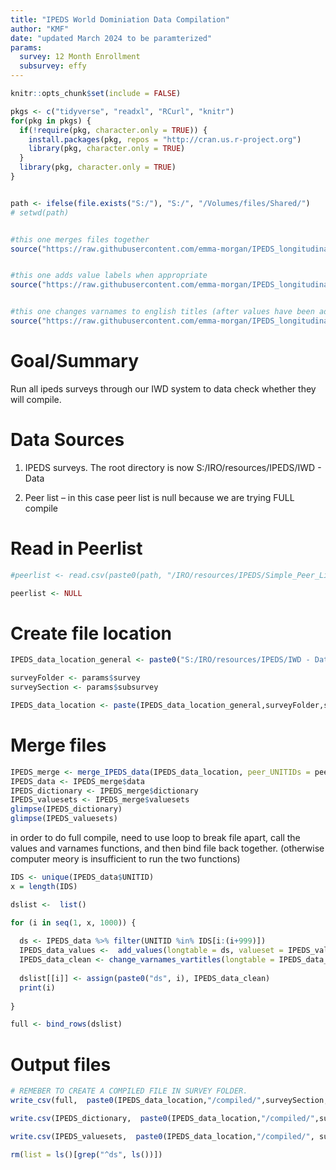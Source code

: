 ```yaml
---
title: "IPEDS World Dominiation Data Compilation"
author: "KMF"
date: "updated March 2024 to be paramterized"
params: 
  survey: 12 Month Enrollment
  subsurvey: effy
---
```



```r

knitr::opts_chunk$set(include = FALSE)

pkgs <- c("tidyverse", "readxl", "RCurl", "knitr")
for(pkg in pkgs) {
  if(!require(pkg, character.only = TRUE)) {
    install.packages(pkg, repos = "http://cran.us.r-project.org")
    library(pkg, character.only = TRUE)
  }
  library(pkg, character.only = TRUE)
}


path <- ifelse(file.exists("S:/"), "S:/", "/Volumes/files/Shared/")
# setwd(path)


#this one merges files together
source("https://raw.githubusercontent.com/emma-morgan/IPEDS_longitudinal/master/merge_ipeds_data.R")


#this one adds value labels when appropriate
source("https://raw.githubusercontent.com/emma-morgan/IPEDS_longitudinal/master/add_valuesets.R")


#this one changes varnames to english titles (after values have been addressed)
source("https://raw.githubusercontent.com/emma-morgan/IPEDS_longitudinal/master/change_varnames_to_vartitles.R")

```

# Goal/Summary

Run all ipeds surveys through our IWD system to data check whether they will compile.


# Data Sources

1) IPEDS surveys. The root directory is now S:/IRO/resources/IPEDS/IWD - Data

2) Peer list -- in this case peer list is null because we are trying FULL compile

# Read in Peerlist

```r
#peerlist <- read.csv(paste0(path, "/IRO/resources/IPEDS/Simple_Peer_List.csv"))

peerlist <- NULL
```

# Create file location
```r
  
IPEDS_data_location_general <- paste0("S:/IRO/resources/IPEDS/IWD - Data")

surveyFolder <- params$survey
surveySection <- params$subsurvey

IPEDS_data_location <- paste(IPEDS_data_location_general,surveyFolder,surveySection, sep="/")
```

# Merge files
```r
IPEDS_merge <- merge_IPEDS_data(IPEDS_data_location, peer_UNITIDs = peerlist$UNITID)
IPEDS_data <- IPEDS_merge$data
IPEDS_dictionary <- IPEDS_merge$dictionary
IPEDS_valuesets <- IPEDS_merge$valuesets
glimpse(IPEDS_dictionary)
glimpse(IPEDS_valuesets)

```


in order to do full compile, need to use loop to break file apart, call the values and varnames functions, and then bind file back together. (otherwise computer meory is insufficient to run the two functions)
```r

IDS <- unique(IPEDS_data$UNITID)
x = length(IDS)

dslist <-  list()

for (i in seq(1, x, 1000)) {
  
  ds <- IPEDS_data %>% filter(UNITID %in% IDS[i:(i+999)])
  IPEDS_data_values <-  add_values(longtable = ds, valueset = IPEDS_valuesets, ignore_size_warning = T)
  IPEDS_data_clean <- change_varnames_vartitles(longtable = IPEDS_data_values, varnames = IPEDS_dictionary, ignore_size_warning = T)
  
  dslist[[i]] <- assign(paste0("ds", i), IPEDS_data_clean) 
  print(i)
  
}

full <- bind_rows(dslist)


```



# Output files
```r
# REMEBER TO CREATE A COMPILED FILE IN SURVEY FOLDER.
write_csv(full,  paste0(IPEDS_data_location,"/compiled/",surveySection, "_compiled_full.csv"))

write.csv(IPEDS_dictionary,  paste0(IPEDS_data_location,"/compiled/",surveySection, "_dictionary_full.csv"), row.names = F)

write.csv(IPEDS_valuesets,  paste0(IPEDS_data_location,"/compiled/", surveySection, "_valuesets_full.csv"), row.names = F)

```

```r
rm(list = ls()[grep("^ds", ls())])
```

